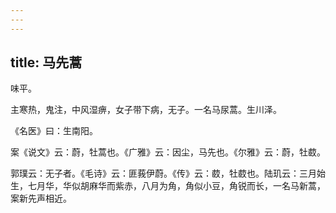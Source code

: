 ```yaml
---
---
---
```

title: 马先蒿
---



味平。

主寒热，鬼注，中风湿痹，女子带下病，无子。一名马尿蒿。生川泽。

《名医》曰：生南阳。

案《说文》云：蔚，牡蒿也。《广雅》云：因尘，马先也。《尔雅》云：蔚，牡菣。

郭璞云：无子者。《毛诗》云：匪莪伊蔚。《传》云：菣，牡菣也。陆玑云：三月始生，七月华，华似胡麻华而紫赤，八月为角，角似小豆，角锐而长，一名马新蒿，案新先声相近。